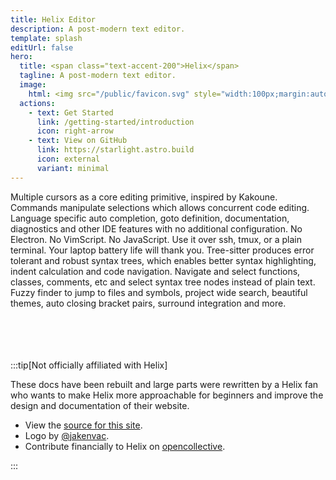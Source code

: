 ```yaml
---
title: Helix Editor
description: A post-modern text editor.
template: splash
editUrl: false
hero:
  title: <span class="text-accent-200">Helix</span>
  tagline: A post-modern text editor.
  image:
    html: <img src="/public/favicon.svg" style="width:100px;margin:auto;" />
  actions:
    - text: Get Started
      link: /getting-started/introduction
      icon: right-arrow
    - text: View on GitHub
      link: https://starlight.astro.build
      icon: external
      variant: minimal
---
```



<CardGrid stagger>

<Card title="Multiple Selections" icon="pencil">
Multiple cursors as a core editing primitive, inspired by Kakoune. Commands manipulate selections which allows concurrent code editing.
</Card>

<Card title="Language Server Support" icon="open-book">
Language specific auto completion, goto definition, documentation, diagnostics and other IDE features with no additional configuration.
</Card>

<Card title="Built in Rust, for the terminal" icon="seti:rust">
No Electron. No VimScript. No JavaScript. Use it over ssh, tmux, or a plain terminal. Your laptop battery life will thank you.
</Card>

<Card title="Tree-sitter Integration" icon="pencil">
Tree-sitter produces error tolerant and robust syntax trees, which enables better syntax highlighting, indent calculation and code navigation.
</Card>

<Card title="Powerful Code Manipulation" icon="pencil">
Navigate and select functions, classes, comments, etc and select syntax tree nodes instead of plain text. 
</Card>

<Card title="Modern builtin features" icon="setting">
Fuzzy finder to jump to files and symbols, project wide search, beautiful themes, auto closing bracket pairs, surround integration and more.
</Card>
</CardGrid>

<br />
<br />
<br />
<br />
<br />

:::tip[Not officially affiliated with Helix]

These docs have been rebuilt and large parts were rewritten by a Helix fan who wants to make Helix more approachable for beginners and improve the design and documentation of their website.

- View the [source for this site](https://github.com/NikitaRevenco/helix-better-docs).
- Logo by [@jakenvac](https://github.com/jakenvac).
- Contribute financially to Helix on [opencollective](https://opencollective.com/helix-editor).

:::
